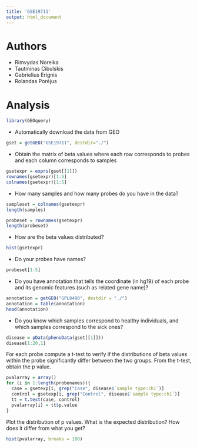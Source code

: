 ```yaml
---
title: 'GSE19711'
output: html_document
---
```


# Authors


- Rimvydas Noreika
- Tautminas Cibulskis
- Gabrielius Erignis
- Rolandas Porėjus


# Analysis
 ```r
library(GEOquery)
 ```
- Automatically download the data from GEO
```r
gset = getGEO("GSE19711", destdir="./")
```
- Obtain the matrix of beta values where each row corresponds to probes and each column corresponds to samples
```r
gsetexpr = exprs(gset[[1]])
rownames(gsetexpr)[1:5]
colnames(gsetexpr)[1:5]
```
- How many samples and how many probes do you have in the data?
```r
sampleset = colnames(gsetexpr)
length(samples)

probeset = rownames(gsetexpr)
length(probeset)
```
- How are the beta values distributed?
 ```r
 hist(gsetexpr)
 ```
- Do your probes have names?
```r
probeset[1:5]
```
- Do you have annotation that tells the coordinate (in hg19) of each probe and its genomic features (such as related gene name)?
```r
annotation = getGEO("GPL8490", destdir = "./")
annotation = Table(annotation)
head(annotation)
```
- Do you know which samples correspond to healthy individuals, and which samples correspond to the sick ones?
```r
disease = pData(phenoData(gset[[1]]))
disease[1:20,1]
```

For each probe compute a t-test to verify if the distributions of beta values within the probe significantly differ between the two groups. From the t-test, obtain the p value.
```r
pvalarray = array()
for (i in 1:length(probenames)){
  case = gsetexp[i, grep("Case", disease$`sample type:ch1`)]
  control = gsetexp[i, grep("Control", disease$`sample type:ch1`)]
  tt = t.test(case, control)
  pvalarray[i] = tt$p.value
} 
```

Plot the distribution of p values. What is the expected distribution? How does it differ from what you get?
```r
hist(pvalarray, breaks = 100)
```
